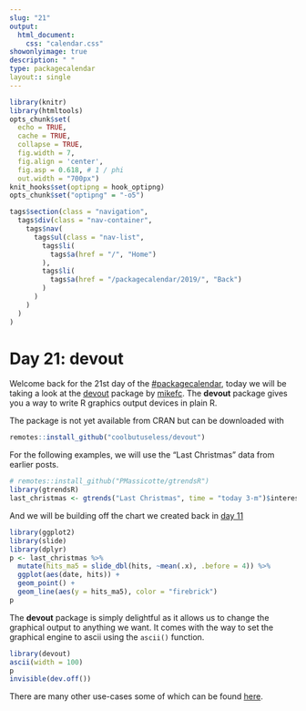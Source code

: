 ```yaml
---
slug: "21"
output: 
  html_document:
    css: "calendar.css"
showonlyimage: true
description: " "
type: packagecalendar
layout:: single
---
```


<html>
    <link rel="stylesheet" href="calendar-post.css"/>
</html>

```r
library(knitr)
library(htmltools)
opts_chunk$set(
  echo = TRUE, 
  cache = TRUE,
  collapse = TRUE,
  fig.width = 7, 
  fig.align = 'center',
  fig.asp = 0.618, # 1 / phi
  out.width = "700px")
knit_hooks$set(optipng = hook_optipng)
opts_chunk$set("optipng" = "-o5")
```

```r
tags$section(class = "navigation",
  tags$div(class = "nav-container",
    tags$nav(
      tags$ul(class = "nav-list",
        tags$li(
          tags$a(href = "/", "Home")
        ),
        tags$li(
          tags$a(href = "/packagecalendar/2019/", "Back")
        )
      )
    )
  )
)
```

# Day 21: devout

Welcome back for the 21st day of the [#packagecalendar](https://twitter.com/hashtag/packagecalendar),
today we will be taking a look at the [devout](https://github.com/coolbutuseless/devout) package by [mikefc](https://twitter.com/coolbutuseless).
The **devout** package gives you a way to write R graphics output devices in plain R.

The package is not yet available from CRAN but can be downloaded with

```r
remotes::install_github("coolbutuseless/devout")
```

For the following examples, we will use the "Last Christmas" data from earlier posts.

```r
# remotes::install_github("PMassicotte/gtrendsR")
library(gtrendsR)
last_christmas <- gtrends("Last Christmas", time = "today 3-m")$interest_over_time
```

And we will be building off the chart we created back in [day 11](https://www.hvitfeldt.me/pkgcal2019/11/)

```r
library(ggplot2)
library(slide)
library(dplyr)
p <- last_christmas %>%
  mutate(hits_ma5 = slide_dbl(hits, ~mean(.x), .before = 4)) %>%
  ggplot(aes(date, hits)) +
  geom_point() +
  geom_line(aes(y = hits_ma5), color = "firebrick")
p
```

The **devout** package is simply delightful as it allows us to change the graphical output to anything we want.
It comes with the way to set the graphical engine to ascii using the `ascii()` function.

```r
library(devout)
ascii(width = 100)
p
invisible(dev.off())
```

There are many other use-cases some of which can be found [here](https://coolbutuseless.github.io/2019/10/08/the-devoutverse-a-collection-of-non-standard-graphics-output-devices-for-rstats/).
